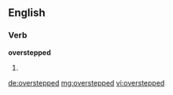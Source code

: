 ==English==

===Verb===
'''overstepped'''
# {{past of|overstep}}

[[de:overstepped]]
[[mg:overstepped]]
[[vi:overstepped]]